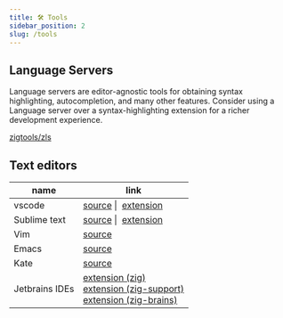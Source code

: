 ```yaml
---
title: 🛠️ Tools
sidebar_position: 2
slug: /tools
---
```


## Language Servers

Language servers are editor-agnostic tools for obtaining syntax highlighting, autocompletion, and many other features. Consider using a Language server over a syntax-highlighting extension for a richer development experience.

[zigtools/zls](https://github.com/zigtools/zls/wiki/Installation)

## Text editors

<table>
  <thead>
    <tr>
      <th>name</th>
      <th>link</th>
    </tr>

  </thead>

  <tbody>
    <tr>
      <td>vscode</td>
      <td>
        <a href="https://github.com/ziglang/vscode-zig">source</a>&nbsp;|&nbsp;
        <a href="https://marketplace.visualstudio.com/items?itemName=ziglang.vscode-zig">extension</a>
      </td>
    </tr>
    <tr>
      <td>Sublime text</td>
      <td>
        <a href="https://github.com/ziglang/vscode-zig">source</a>&nbsp;|&nbsp;
        <a href="https://marketplace.visualstudio.com/items?itemName=ziglang.vscode-zig">extension</a>
      </td>
    </tr>
    <tr>
      <td>Vim</td>
      <td>
        <a href="https://github.com/ziglang/zig.vim">source</a>
      </td>
    </tr>
    <tr>
      <td>Emacs</td>
      <td>
        <a href="https://github.com/ziglang/zig-mode">source</a>
      </td>
    </tr>
    <tr>
      <td>Kate</td>
      <td>
        <a href="https://github.com/ziglang/kde-syntax-highlighting">source</a>
      </td>
    </tr>
    <tr>
      <td>Jetbrains IDEs</td>
      <td>
        <a href="https://plugins.jetbrains.com/plugin/10560-zig">extension (zig)</a><br />
        <a href="https://plugins.jetbrains.com/plugin/18062-zig-support">extension (zig-support)</a><br />
        <a href="https://plugins.jetbrains.com/plugin/22456-zigbrains">extension (zig-brains)</a>
      </td>
    </tr>
 </tbody>
</table>
